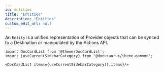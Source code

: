 ```yaml
---
id: entities
title: "Entities"
description: "Entities"
custom_edit_url: null
---
```




An `Entity` is a unified representation of Provider objects that can be synced to a Destination or manipulated by the Actions API.



```mdx-code-block
import DocCardList from '@theme/DocCardList';
import {useCurrentSidebarCategory} from '@docusaurus/theme-common';

<DocCardList items={useCurrentSidebarCategory().items}/>
```
      
